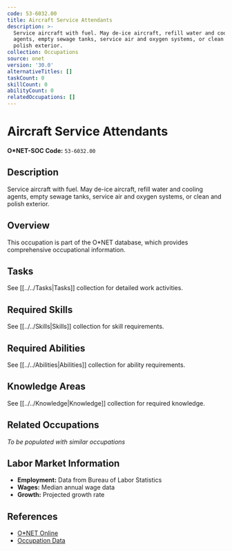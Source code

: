 ```yaml
---
code: 53-6032.00
title: Aircraft Service Attendants
description: >-
  Service aircraft with fuel. May de-ice aircraft, refill water and cooling
  agents, empty sewage tanks, service air and oxygen systems, or clean and
  polish exterior.
collection: Occupations
source: onet
version: '30.0'
alternativeTitles: []
taskCount: 0
skillCount: 0
abilityCount: 0
relatedOccupations: []
---
```

# Aircraft Service Attendants

**O*NET-SOC Code:** `53-6032.00`

## Description

Service aircraft with fuel. May de-ice aircraft, refill water and cooling agents, empty sewage tanks, service air and oxygen systems, or clean and polish exterior.

## Overview

This occupation is part of the O*NET database, which provides comprehensive occupational information.

## Tasks

See [[../../Tasks|Tasks]] collection for detailed work activities.

## Required Skills

See [[../../Skills|Skills]] collection for skill requirements.

## Required Abilities

See [[../../Abilities|Abilities]] collection for ability requirements.

## Knowledge Areas

See [[../../Knowledge|Knowledge]] collection for required knowledge.

## Related Occupations

*To be populated with similar occupations*

## Labor Market Information

- **Employment:** Data from Bureau of Labor Statistics
- **Wages:** Median annual wage data
- **Growth:** Projected growth rate

## References

- [O*NET Online](https://www.onetonline.org/link/summary/53-6032.00)
- [Occupation Data](https://www.onetcenter.org/)
